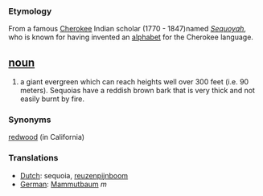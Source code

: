 === Etymology ===
From a famous [[Cherokee]] Indian scholar (1770 - 1847)named ''[[Sequoyah]]'', who is known for having invented an [[alphabet]] for the Cherokee language.

== [[noun]] ==
#a giant evergreen which can reach heights well over 300 feet (i.e. 90 meters). Sequoias have a reddish brown bark that is very thick and not easily burnt by fire.

=== Synonyms ===
[[redwood]] (in California)

=== Translations ===
*[[Dutch]]: sequoia, [[reuzenpijnboom]]
*[[German]]: [[Mammutbaum]] ''m''
